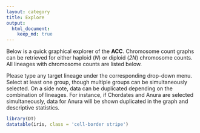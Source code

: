 ```yaml
---
layout: category
title: Explore
output:
  html_document:
    keep_md: true
---
```


Below is a quick graphical explorer of the **ACC**. Chromosome count graphs can be retrieved for either haploid (*N*) or diploid (*2N*) chromosome counts. All lineages with chromosome counts are listed below.

Please type any target lineage under the corresponding drop-down menu. Select at least one group, though multiple groups can be simultaneously selected. On a side note, data can be duplicated depending on the combination of lineages. For instance, if Chordates and Anura are selected simultaneously, data for Anura will be shown duplicated in the graph and descriptive statistics.

```r
library(DT)
datatable(iris, class = 'cell-border stripe')
```
